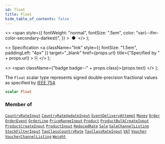 ```yaml
---
id: float
title: Float
hide_table_of_contents: false
---
```


  <>
    <span
      style={{
        fontWeight: "normal",
        fontSize: ".5em",
        color: "var(--ifm-color-secondary-darkest)",
      }}
    >
      &nbsp;●&nbsp;
    </span>
  </>
);

  <>
    Specification
    <a
      className="link"
      style={{ fontSize: "1.5em", paddingLeft: "4px" }}
      target="\_blank"
      href={props.url}
      title={"Specified by " + props.url}
    >
      ⎘
    </a>
  </>
);

  <>
    <span className={"badge badge--" + props.class}>{props.text}</span>
  </>
);

The `Float` scalar type represents signed double-precision fractional values as specified by [IEEE 754](https://en.wikipedia.org/wiki/IEEE_floating_point).

```graphql
scalar Float
```

### Member of

[`CountryRateInput`](../../../storefront/taxes/inputs/country-rate-input) <Badge class="secondary" text="input"/><Bullet />[`CountryRateUpdateInput`](../../../storefront/taxes/inputs/country-rate-update-input) <Badge class="secondary" text="input"/><Bullet />[`EventDeliveryAttempt`](../../../storefront/webhooks/objects/event-delivery-attempt) <Badge class="secondary" text="object"/><Bullet />[`Money`](../../../storefront/miscellaneous/objects/money) <Badge class="secondary" text="object"/><Bullet />[`Order`](../../../storefront/orders/objects/order) <Badge class="secondary" text="object"/><Bullet />[`OrderEvent`](../../../storefront/orders/objects/order-event) <Badge class="secondary" text="object"/><Bullet />[`OrderLine`](../../../storefront/orders/objects/order-line) <Badge class="secondary" text="object"/><Bullet />[`PriceRangeInput`](../../../storefront/miscellaneous/inputs/price-range-input) <Badge class="secondary" text="input"/><Bullet />[`Product`](../../../storefront/products/objects/product) <Badge class="secondary" text="object"/><Bullet />[`ProductBulkCreateInput`](../../../storefront/products/inputs/product-bulk-create-input) <Badge class="secondary" text="input"/><Bullet />[`ProductCreateInput`](../../../storefront/products/inputs/product-create-input) <Badge class="secondary" text="input"/><Bullet />[`ProductInput`](../../../storefront/products/inputs/product-input) <Badge class="secondary" text="input"/><Bullet />[`ReducedRate`](../../../storefront/miscellaneous/objects/reduced-rate) <Badge class="secondary" text="object"/><Bullet />[`Sale`](../../../storefront/discounts/objects/sale) <Badge class="secondary" text="object"/><Bullet />[`SaleChannelListing`](../../../storefront/miscellaneous/objects/sale-channel-listing) <Badge class="secondary" text="object"/><Bullet />[`StockFilterInput`](../../../storefront/products/inputs/stock-filter-input) <Badge class="secondary" text="input"/><Bullet />[`TaxClassCountryRate`](../../../storefront/taxes/objects/tax-class-country-rate) <Badge class="secondary" text="object"/><Bullet />[`TaxClassRateInput`](../../../storefront/taxes/inputs/tax-class-rate-input) <Badge class="secondary" text="input"/><Bullet />[`VAT`](../../../storefront/miscellaneous/objects/vat) <Badge class="secondary" text="object"/><Bullet />[`Voucher`](../../../storefront/discounts/objects/voucher) <Badge class="secondary" text="object"/><Bullet />[`VoucherChannelListing`](../../../storefront/discounts/objects/voucher-channel-listing) <Badge class="secondary" text="object"/><Bullet />[`Weight`](../../../storefront/miscellaneous/objects/weight) <Badge class="secondary" text="object"/>
